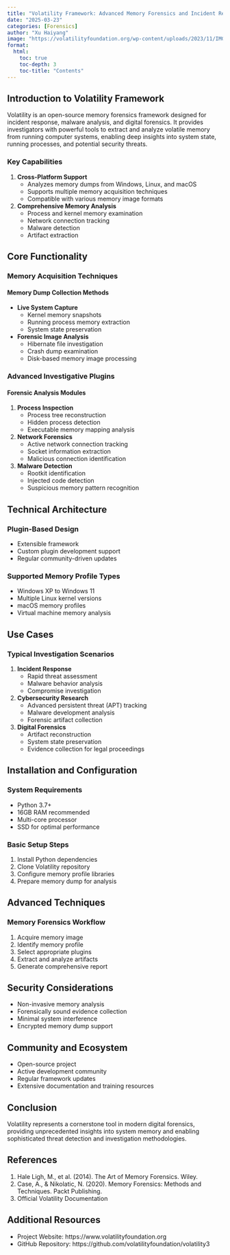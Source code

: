 ```yaml
---
title: "Volatility Framework: Advanced Memory Forensics and Incident Response"
date: "2025-03-23"
categories: [Forensics]
author: "Xu Haiyang"
image: "https://volatilityfoundation.org/wp-content/uploads/2023/11/IMG_6301.png"
format:
  html:
    toc: true
    toc-depth: 3
    toc-title: "Contents"
---
```


## Introduction to Volatility Framework

Volatility is an open-source memory forensics framework designed for incident response, malware analysis, and digital forensics. It provides investigators with powerful tools to extract and analyze volatile memory from running computer systems, enabling deep insights into system state, running processes, and potential security threats.

### Key Capabilities

1.  **Cross-Platform Support**
    -   Analyzes memory dumps from Windows, Linux, and macOS
    -   Supports multiple memory acquisition techniques
    -   Compatible with various memory image formats
2.  **Comprehensive Memory Analysis**
    -   Process and kernel memory examination
    -   Network connection tracking
    -   Malware detection
    -   Artifact extraction

## Core Functionality

### Memory Acquisition Techniques

#### Memory Dump Collection Methods

-   **Live System Capture**
    -   Kernel memory snapshots
    -   Running process memory extraction
    -   System state preservation
-   **Forensic Image Analysis**
    -   Hibernate file investigation
    -   Crash dump examination
    -   Disk-based memory image processing

### Advanced Investigative Plugins

#### Forensic Analysis Modules

1.  **Process Inspection**
    -   Process tree reconstruction
    -   Hidden process detection
    -   Executable memory mapping analysis
2.  **Network Forensics**
    -   Active network connection tracking
    -   Socket information extraction
    -   Malicious connection identification
3.  **Malware Detection**
    -   Rootkit identification
    -   Injected code detection
    -   Suspicious memory pattern recognition

## Technical Architecture

### Plugin-Based Design

-   Extensible framework
-   Custom plugin development support
-   Regular community-driven updates

### Supported Memory Profile Types

-   Windows XP to Windows 11
-   Multiple Linux kernel versions
-   macOS memory profiles
-   Virtual machine memory analysis

## Use Cases

### Typical Investigation Scenarios

1.  **Incident Response**
    -   Rapid threat assessment
    -   Malware behavior analysis
    -   Compromise investigation
2.  **Cybersecurity Research**
    -   Advanced persistent threat (APT) tracking
    -   Malware development analysis
    -   Forensic artifact collection
3.  **Digital Forensics**
    -   Artifact reconstruction
    -   System state preservation
    -   Evidence collection for legal proceedings

## Installation and Configuration

### System Requirements

-   Python 3.7+
-   16GB RAM recommended
-   Multi-core processor
-   SSD for optimal performance

### Basic Setup Steps

1.  Install Python dependencies
2.  Clone Volatility repository
3.  Configure memory profile libraries
4.  Prepare memory dump for analysis

## Advanced Techniques

### Memory Forensics Workflow

1.  Acquire memory image
2.  Identify memory profile
3.  Select appropriate plugins
4.  Extract and analyze artifacts
5.  Generate comprehensive report

## Security Considerations

-   Non-invasive memory analysis
-   Forensically sound evidence collection
-   Minimal system interference
-   Encrypted memory dump support

## Community and Ecosystem

-   Open-source project
-   Active development community
-   Regular framework updates
-   Extensive documentation and training resources

## Conclusion

Volatility represents a cornerstone tool in modern digital forensics, providing unprecedented insights into system memory and enabling sophisticated threat detection and investigation methodologies.

## References

1.  Hale Ligh, M., et al. (2014). The Art of Memory Forensics. Wiley.
2.  Case, A., & Nikolatic, N. (2020). Memory Forensics: Methods and Techniques. Packt Publishing.
3.  Official Volatility Documentation

## Additional Resources

-   Project Website: https://www.volatilityfoundation.org
-   GitHub Repository: https://github.com/volatilityfoundation/volatility3
